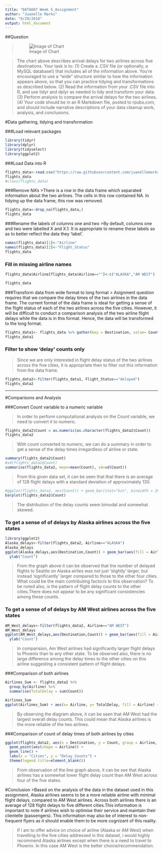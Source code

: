 ```yaml
---
title: "DATA607 Week 5_Assignment"
author: "Juanelle Marks"
date: "9/29/2018"
output: html_document
---
```

##Question

>![Image of Chart](/Users/juanelle/Desktop/MSDS/Data607/Week Five/Image.png)

>The chart above describes arrival delays for two airlines across five destinations. Your task is to:
(1) Create a .CSV file (or optionally, a MySQL database!) that includes all of the information above. You’re encouraged to use a “wide” structure similar to how the information appears above, so that you can practice tidying and transformations as described below.
(2) Read the information from your .CSV file into R, and use tidyr and dplyr as needed to tidy and transform your data.
(3) Perform analysis to compare the arrival delays for the two airlines.
(4) Your code should be in an R Markdown file, posted to rpubs.com, and should include narrative descriptions of your data cleanup work, analysis, and conclusions.



#Data gathering, tidying and transformation

###Load relevant packages

```r
library(tidyr)
library(dplyr)
library(tidyselect)
library(ggplot2)
```


###Load Data into R
```r


flights_data<-read.csv("https://raw.githubusercontent.com/juanellemarks/JuanelleMarks_DATA607_2018/master/flights_data.csv", sep = ",", header = TRUE)
flights_data
#class(flights_data)

```

###Remove  NA's
>There is a row in the data frame which separated information about the two airlines. The cells in this row contained NA. In tidying up the data frame, this row  was removed.

```r
flights_data<-drop_na(flights_data,)
flights_data
```


###Rename the labels of columns one and two
>By default, columns one and two were labelled  X and X.1. It is appropriate to rename these labels so as to better reflect the data they 'label'.

```r
names(flights_data)[1]<-"Airline"
names(flights_data)[2]<-"Flight_Status"
flights_data
```



### Fill in missing airline names
```r
flights_data$Airline[flights_data$Airline==""]<-c("ALASKA","AM WEST")

flights_data
```



###Transform data from wide format to long format
> Asignment question requires that we compare the delay times of the two airlines in the data frame. The current format of the data frame is ideal for getting a sense of the flight status of each of the two airlines across the five cities. However, it will be difficult to conduct a comparison analysis of the two airline flight delays while the data is in this format. Hence, the data will be transformed to the long format.

```r
flights_data1<- flights_data %>% gather(key = Destination, value= Count, c(3:7))
flights_data1
```


### Filter to show 'delay' counts only

> Since we are only interested in flight delay status of the two airlines across the five cities, it is appropriate then  to filter out this information from the data frame.

```r
flights_data2<-filter(flights_data1, Flight_Status=="delayed")
flights_data2
```


***

#Comparisons and Analysis


###Convert Count variable to a numeric variable

> In order to perform computational analysis on the Count variable, we need to convert it to numeric.

```r
flights_data2$Count = as.numeric(as.character(flights_data2$Count))
flights_data2
```

>With count converted to numeric, we can do a summary in order to get a sense of the delay times irregardless of airline or state. 

```r
summary(flights_data2$Count)
#sd(flights_data2$Count)
summarise(flights_data2, mean=mean(Count), sd=sd(Count))
```
> From this given data set, it can be seen that that there is an average of 128 flight delays with a standard deviation of  approximately 130.

```r
#ggplot(flights_data2, aes(Count)) + geom_bar(stat="bin", binwidth = 20, fill="steelblue")
barplot(flights_data2$Count)
```


> The distribution of the  delay counts seem bimodal and somewhat skewed.


### To get a sense of  of delays by Alaska airlines across the five states

```r
library(ggplot2)
Alaska_delays<-filter(flights_data2, Airline=="ALASKA")
Alaska_delays
ggplot(Alaska_delays,aes(Destination,Count)) + geom_bar(aes(fill = Airline), position = "dodge", stat = "identity") + 
  ylab("Count")
```

>From the graph above it can be observed that the number of delayed flights to Seattle on Alaska airlies was not just 'slightly' larger, but instead 'significantly' larger compared to those to the other four cities. What could be the main contributing factor/s to this observation? To be noted also, is the pattern of flight delay counts to the other cities.There does not appear to  be any significant consistencies among these counts.

### To get a sense of  of delays by AM West airlines across the five states
```r
AM_West_delays<-filter(flights_data2, Airline=="AM WEST")
AM_West_delays
ggplot(AM_West_delays,aes(Destination,Count)) + geom_bar(aes(fill = Airline), position = "dodge", stat = "identity") + 
  ylab("Count")
```
>In comparision, Am West airlines had significantly larger flight delays to Phoenix than to any other state. To be observed also, there is no large difference among the delay times to the other cities on this airline suggesting a consistent pattern of flight delays. 


###Comparison of both airlines
```r
Airlines_Sum <- flights_data2 %>%
  group_by(Airline) %>%
  summarise(TotalDelay = sum(Count))

Airlines_Sum
ggplot(Airlines_Sum) + aes(x= Airline, y= TotalDelay, fill = Airline) + geom_bar(stat="identity", position=position_dodge())
```

> By observing the diagram above, it can be seen that AM West had the largest  overall delay counts. This could mean that Alaska airlines is the more reliable of the two airlines.


###Comparison of count of delay times of both airlines by cities
```r
ggplot(flights_data2, aes(x = Destination, y = Count, group = Airline, color = Airline, shape = Airline)) + 
  geom_point(aes(shape = Airline)) + 
  geom_line() + 
  labs(x = "Cities", y = "Delay_Counts") + 
  theme(legend.title=element_blank())
```

> From observation of the line graph above, it can be see that Alaska airlines has a somewhat lower flight delay count than AM West across four of the five states.


#Conclusion
>Based on the analysis of the data in the dataset used in this assignment, Alaska airlines seems to be a more reliable airline with minimal flight delays, compared to AM West airlines.  Across both airlines there is an average of 128 flight delays to five different cities.This information is important to note if airlines wish to optimise their service and maintain their clientelle (passengers). This information may also be of interest to  non-frequent flyers as it should enable them to be more cognizant of this reality.

>If i am to offer advice on choice of airline (Alaska or AM West) when travelling to the five cities addressed in this dataset, i would  highly recommend Alaska airlines except when there is a need to travel to  Phoenix. In this case AM West is the better choice/recommendation.












